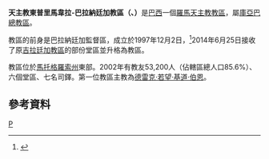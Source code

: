 {{Infobox Roman Catholic diocese
|Roman Catholic Diocese of = 東普里馬韋拉-巴拉納廷加教區
|Latin name of diocese = Diocesis Primaveris do Lestis-Paranatinguensis
|image =Diocese de Primavera do Leste-Paranatinga, Brasil.png
|caption =教區範圍
|location = [[巴西|巴西]]
|territory = [[馬托格羅索州|馬托格羅索州]]東部
|population =53,200
|rite = 拉丁禮
|patron =
|province = 庫亞巴
|established = 1997年
|cathedral = 聖方濟各沙勿略主教座堂
|副主教座堂 =
|leadership = 主教
|website =
|教宗 =
|metropolitan =
|ordinary =德雷克·若望·基道·伯恩
|coadjutor bishop =
|emeritus =
}}
'''天主教東普里馬韋拉-巴拉納廷加教區（{{lang-la|Diocesis Primaveris do Lestis-Paranatinguensis}}、{{lang-pt|Diocese de Primavera do Leste–Paranatinga}}）'''是[[巴西|巴西]]一個[[羅馬天主教|羅馬天主教]][[教區|教區]]，屬[[天主教庫亞巴總教區|庫亞巴總教區]]。

教區的前身是巴拉納廷加監督區，成立於1997年12月2日，<ref>{{Cite web |url=http://www.vatican.va/holy_father/john_paul_ii/apost_constitutions/documents/hf_jp-ii_apc_19971202_paranatinguensis_lt.html |title=設立監督區的宗座憲令 |access-date=2013-11-23 |archive-date=2014-05-17 |archive-url=https://web.archive.org/web/20140517002345/http://www.vatican.va/holy_father/john_paul_ii/apost_constitutions/documents/hf_jp-ii_apc_19971202_paranatinguensis_lt.html |dead-url=no }}</ref>2014年6月25日接收了原[[天主教吉拉廷加教區|吉拉廷加教區]]的部份堂區並升格為教區。

教區位於[[馬托格羅索州|馬托格羅索州]]東部。2002年有教友53,200人（佔轄區總人口85.6%）、六個堂區、七名司鐸。第一位教區主教為[[德雷克·若望·基道·伯恩|德雷克·若望·基道·伯恩]]。

==參考資料==
{{reflist}}
[[Category:巴西天主教教區|P]]